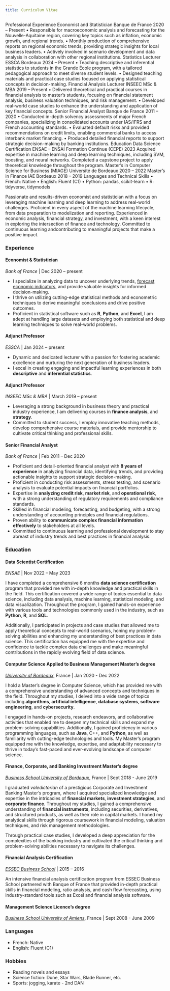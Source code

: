 ```yaml
---
title: Curriculum Vitae
---
```


Professional Experience
Economist and Statistician	Banque de France	2020 – Present
    • Responsible for macroeconomic analysis and forecasting for the Nouvelle-Aquitaine region, covering key topics such as inflation, economic growth, and regional trends.
    • Monthly production of comprehensive reports on regional economic trends, providing strategic insights for local business leaders.
    • Actively involved in scenario development and data analysis in collaboration with other regional institutions.
Statistics Lecturer	ESSCA Bordeaux	2024 – Present
    • Teaching descriptive and inferential statistics to students in the Grande École program, with a tailored pedagogical approach to meet diverse student levels.
    • Designed teaching materials and practical case studies focused on applying statistical concepts in decision-making.
Financial Analysis Lecturer	INSEEC MSc & MBA	2019 – Present
    • Delivered theoretical and practical courses in financial analysis to master's students, focusing on financial statement analysis, business valuation techniques, and risk management.
    • Developed real-world case studies to enhance the understanding and application of key financial concepts.
Senior Financial Analyst	Banque de France	2011 – 2020
    • Conducted in-depth solvency assessments of major French companies, specializing in consolidated accounts under IAS/IFRS and French accounting standards.
    • Evaluated default risks and provided recommendations on credit limits, enabling commercial banks to access interbank market financing.
    • Produced detailed financial reports to support strategic decision-making by banking institutions.
Education
Data Science Certification	ENSAE – ENSAI Formation Continue (CEPE)	2023
Acquired expertise in machine learning and deep learning techniques, including SVM, boosting, and neural networks. Completed a capstone project to apply theoretical knowledge throughout the program.
Master’s in Computer Science for Business (MIAGE) 	Université de Bordeaux	2020 – 2022
Master’s in Finance 	IAE Bordeaux	2018 – 2019
Languages and Technical Skills
    • French: Native
    • English: Fluent (C1)
    • Python: pandas, scikit-learn
    • R: tidyverse, tidymodels

Passionate and results-driven economist and statistician with a focus on leveraging machine learning and deep learning to address real-world challenges.
Proficient in every aspect of the machine learning lifecycle, from data preparation to modelization and reporting.
Experienced in economic analysis, financial strategy, and investment, with a keen interest in exploring the intersection of finance and technology.
Committed to continuous learning andcontributing to meaningful projects that make a positive impact.

### Experience

#### Economist & Statistician

_Bank of France_ | Dec	2020 – present

- I specialize in analyzing data to uncover underlying trends, [forecast economic indicators]((https://www.banque-france.fr/fr/publications-et-statistiques/statistiques?theme%5B197%5D=197&sub_theme%5B310114%5D=310114&start-date=&end-date=#views-exposed-form-espace2-liste-des-publications-et-statistique-espace2-block-statistique-liste)), and provide valuable insights for informed decision-making.
- I thrive on utilizing cutting-edge statistical methods and econometric techniques to derive meaningful conclusions and drive positive outcomes.
- Proficient in statistical software such as **R**, **Python**, and **Excel**, I am adept at handling large datasets and employing both statistical and deep learning techniques to solve real-world problems.

#### Adjunct Professor

_ESSCA_ | Jan 2024 – present

- Dynamic and dedicated lecturer with a passion for fostering academic excellence and nurturing the next generation of business leaders.
- I excel in creating engaging and impactful learning experiences in both **descriptive** and **inferential statistics**.

####	Adjunct Professor

_INSEEC MSc & MBA_ |	March 2019 – present

- Leveraging a strong background in business theory and practical industry experience, I am delivering courses in **finance analysis**, and **strategy**.
- Committed to student success, I employ innovative teaching methods, develop comprehensive course materials, and provide mentorship to cultivate critical thinking and professional skills.

#### Senior Financial Analyst

_Bank of France_ |	Feb 2011 – Dec 2020

- Proficient and detail-oriented financial analyst with **8 years of experience** in analyzing financial data, identifying trends, and providing actionable insights to support strategic decision-making.
- Proficient in conducting risk assessments, stress testing, and scenario analysis to evaluate potential impacts on financial portfolios.
- Expertise in **analyzing credit risk**, **market risk**, and **operational risk**, with a strong understanding of regulatory requirements and compliance standards.
- Skilled in financial modeling, forecasting, and budgeting, with a strong understanding of accounting principles and financial regulations.
- Proven ability to **communicate complex financial information effectively** to stakeholders at all levels.
- Committed to continuous learning and professional development to stay abreast of industry trends and best practices in financial analysis.

### Education

#### Data Scientist Certification

_ENSAE_ |	Nov 2022 – May 2023

I have completed a comprehensive 6 months **data science certification** program that provided me with in-depth knowledge and practical skills in the field. This certification covered a wide range of topics essential to data science, including data analysis, machine learning, statistical modeling, and data visualization. Throughout the program, I gained hands-on experience with various tools and technologies commonly used in the industry, such as **Python**, **R**, and **SQL**.

Additionally, I participated in projects and case studies that allowed me to apply theoretical concepts to real-world scenarios, honing my problem-solving abilities and enhancing my understanding of best practices in data science. This certification has equipped me with the expertise and confidence to tackle complex data challenges and make meaningful contributions in the rapidly evolving field of data science.

#### Computer Science Applied to Business Management Master’s degree

_[University of Bordeaux](https://www.u-bordeaux.fr/en)_, France | Jan 2020 - Dec 2022

I hold a Master's degree in Computer Science, which has provided me with a comprehensive understanding of advanced concepts and techniques in the field. Throughout my studies, I delved into a wide range of topics including **algorithms**, **artificial intelligence**, **database systems**, **software engineering**, and **cybersecurity**.

I engaged in hands-on projects, research endeavors, and collaborative activities that enabled me to deepen my technical skills and expand my problem-solving capabilities. Additionally, I gained proficiency in various programming languages, such as **Java**, C++, and **Python**, as well as familiarity with cutting-edge technologies and tools. My Master's program equipped me with the knowledge, expertise, and adaptability necessary to thrive in today's fast-paced and ever-evolving landscape of computer science.

#### Finance, Corporate, and Banking Investment Master’s degree

_[Business School University of Bordeaux](https://www.iae-bordeaux.fr/en)_, France | Sept 2018 - June 2019

I graduated _valedictorian_ of a prestigious Corporate and Investment Banking Master's program, where I acquired specialized knowledge and expertise in the intricacies of **financial markets**, **investment strategies**, and **corporate finance**. Throughout my studies, I gained a comprehensive understanding of **financial instruments**, including securities, derivatives, and structured products, as well as their role in capital markets. I honed my analytical skills through rigorous coursework in financial modeling, valuation techniques, and risk management methodologies.

Through practical case studies, I developed a deep appreciation for the complexities of the banking industry and cultivated the critical thinking and problem-solving abilities necessary to navigate its challenges.

#### Financial Analysis Certification

_[ESSEC Business School](https://www.essec.edu/en/)_ | 2015 – 2016

An intensive financial analysis certification program from ESSEC Business School partnered with Banque of France that provided in-depth practical skills in financial modeling, ratio analysis, and cash flow forecasting, using industry-standard tools such as Excel and financial analysis software.

#### Management Science Licence’s degree

_[Business School University of Amiens](https://www.iae-france.fr/en/ecoles/iae-amiens/)_, France | Sept 2008 - June 2009

### Languages

- French: Native
- English: Fluent (C1)

### Hobbies

- Reading novels and essays
- Science fiction: Dune, Star Wars, Blade Runner, etc.
- Sports: jogging, karate - 2nd DAN